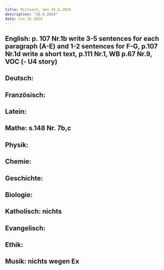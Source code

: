 ```yaml
---
title: Mittwoch, den 26.6.2024
description: "26.6.2024"
date: Jun 26 2024
---
```


## English: p. 107 Nr.1b write 3-5 sentences for each paragraph (A-E) and 1-2 sentences for F-G, p.107 Nr.1d write a short text, p.111 Nr.1, WB p.67 Nr.9, VOC (- U4 story)
## Deutsch: 
## Französisch: 
## Latein: 
## Mathe: s.148 Nr. 7b,c
## Physik: 
## Chemie: 
## Geschichte: 
## Biologie: 
## Katholisch: nichts
## Evangelisch: 
## Ethik: 
## Musik: nichts wegen Ex